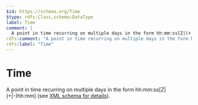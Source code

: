 ```yaml
---
$id: https://schema.org/Time
$type: rdfs:Class,schema:DataType
label: Time
comment: |
  A point in time recurring on multiple days in the form hh:mm:ss[Z|(+|-)hh:mm] (see [XML schema for details](http://www.w3.org/TR/xmlschema-2/#time)).
rdfs:comment: "A point in time recurring on multiple days in the form hh:mm:ss[Z|(+|-)hh:mm] (see [XML schema for details](http://www.w3.org/TR/xmlschema-2/#time))."
rdfs:label: "Time"
---
```


# Time

A point in time recurring on multiple days in the form hh:mm:ss[Z|(+|-)hh:mm] (see [XML schema for details](http://www.w3.org/TR/xmlschema-2/#time)).

